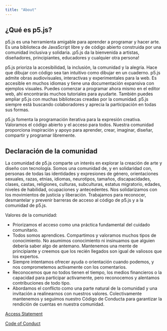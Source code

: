 ```yaml
---
title: "About"
---
```


## ¿Qué es p5.js?

p5.js es una herramienta amigable para aprender a programar y hacer arte. Es una biblioteca de JavaScript libre y de código abierto construida por una comunidad inclusiva y solidaria. ¡p5.js da la bienvenida a artistas, diseñadores, principiantes, educadores y cualquier otra persona!

p5.js prioriza la accesibilidad, la inclusión, la comunidad y la alegría. Hace que dibujar con código sea tan intuitivo como dibujar en un cuaderno. p5.js admite obras audiovisuales, interactivas y experimentales para la web. Es accesible en muchos idiomas y tiene una documentación expansiva con ejemplos visuales. Puedes comenzar a programar ahora mismo en el editor web, ahí encontrarás muchos tutoriales para ayudarte. También puedes ampliar p5.js con muchas bibliotecas creadas por la comunidad. p5.js siempre está buscando colaboradores y aprecia la participación en todas sus formas.

p5.js fomenta la programación iterativa para la expresión creativa. Valoramos el código abierto y el acceso para todos. Nuestra comunidad proporciona inspiración y apoyo para aprender, crear, imaginar, diseñar, compartir y programar libremente.

## Declaración de la comunidad

La comunidad de p5.js comparte un interés en explorar la creación de arte y diseño con tecnología. Somos una comunidad de, y en solidaridad con, personas de todas las identidades y expresiones de género, orientaciones sexuales, razas, etnias, idiomas, neurotipos, tamaños, discapacidades, clases, castas, religiones, culturas, subculturas, estatus migratorio, edades, niveles de habilidad, ocupaciones y antecedentes. Nos solidarizamos con los movimientos de justicia y liberación. Trabajamos para reconocer, desmantelar y prevenir barreras de acceso al código de p5.js y a la comunidad de p5.js.

Valores de la comunidad:
- Priorizamos el acceso como una práctica fundamental del cuidado comunitario.
- Todos somos aprendices. Compartimos y valoramos muchos tipos de conocimiento. No asumimos conocimiento ni insinuamos que alguien debería saber algo de antemano. Mantenemos una mente de principiante y creemos que los recién llegados son igual de valiosos que los expertos.
- Siempre intentamos ofrecer ayuda o orientación cuando podemos, y nos comprometemos activamente con los comentarios.
- Reconocemos que no todos tienen el tiempo, los medios financieros o la capacidad para participar activamente, pero reconocemos y alentamos contribuciones de todo tipo.
- Abordamos el conflicto como una parte natural de la comunidad y una invitación a realinearnos con nuestros valores. Colectivamente mantenemos y seguimos nuestro Código de Conducta para garantizar la rendición de cuentas en nuestra comunidad.


[Access Statement](https://github.com/processing/p5.js/blob/main/contributor_docs/access.md)

[Code of Conduct](https://github.com/processing/p5.js/blob/main/CODE_OF_CONDUCT.md)
